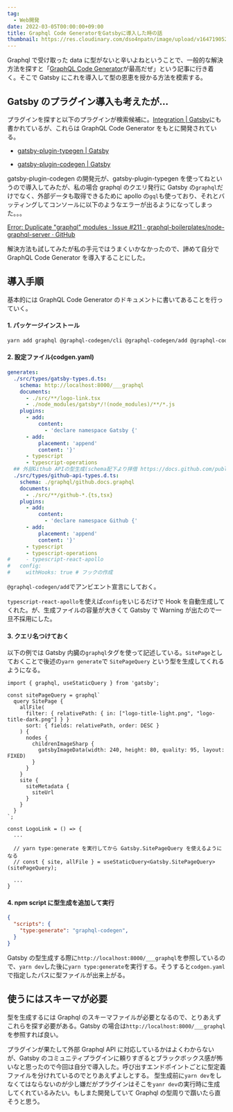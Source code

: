```yaml
---
tag:
  - Web開発
date: 2022-03-05T00:00:00+09:00
title: Graphql Code GeneratorをGatsbyに導入した時の話
thumbnail: https://res.cloudinary.com/dso4npatn/image/upload/v1647190522/media/blog/thumbnail/Graphql_Code_Generator%E3%82%92Gatsby%E3%81%AB%E5%B0%8E%E5%85%A5%E3%81%97%E3%81%9F%E6%99%82%E3%81%AE%E8%A9%B1_kn8odb.png
---
```


Graphql で受け取った data に型がないと辛いよねということで、一般的な解決方法を探すと「[GraphQL Code Generator](https://www.graphql-code-generator.com/)が最高だぜ」という記事に行き着く。そこで Gatsby にこれを導入して型の恩恵を授かる方法を模索する。

## Gatsby のプラグイン導入も考えたが...

プラグインを探すと以下のプラグインが検索候補に。[Integration | Gatsby](https://www.graphql-code-generator.com/docs/integrations/gatsby)にも書かれているが、これらは GraphQL Code Generator をもとに開発されている。

- [gatsby-plugin-typegen \| Gatsby](https://www.gatsbyjs.com/plugins/gatsby-plugin-typegen/)

- [gatsby-plugin-codegen \| Gatsby](https://www.gatsbyjs.com/plugins/gatsby-plugin-codegen/?=gatsby-plugin-cod)

gatsby-plugin-codegen の開発元が、gatsby-plugin-typegen を使ってねというので導入してみたが、私の場合 graphql のクエリ発行に Gatsby の`graphql`だけでなく、外部データも取得できるために apollo の`gql`も使っており、それとバッティングしてコンソールに以下のようなエラーが出るようになってしまった。。。

[Error: Duplicate "graphql" modules · Issue #211 · graphql-boilerplates/node-graphql-server · GitHub](https://github.com/graphql-boilerplates/node-graphql-server/issues/211)

解決方法も試してみたが私の手元ではうまくいかなかったので、諦めて自分で GraphQL Code Generator を導入することにした。

## 導入手順

基本的には GraphQL Code Generator のドキュメントに書いてあることを行っていく。

#### 1. パッケージインストール

```sh
yarn add graphql @graphql-codegen/cli @graphql-codegen/add @graphql-codegen/typescript @graphql-codegen/typescript-operations @graphql-codegen/typescript-react-apollo
```

#### 2. 設定ファイル(codgen.yaml)

```yaml:codegen.yaml
generates:
  ./src/types/gatsby-types.d.ts:
    schema: http://localhost:8000/___graphql
    documents:
      - ./src/**/logo-link.tsx
      - ./node_modules/gatsby*/!(node_modules)/**/*.js
    plugins:
      - add:
          content:
            - 'declare namespace Gatsby {'
      - add:
          placement: 'append'
          content: '}'
      - typescript
      - typescript-operations
  ## 外部Github APIの型生成(schema配下より拝借 https://docs.github.com/public/schema.docs.graphql)
  ./src/types/github-api-types.d.ts:
    schema: ./graphql/github.docs.graphql
    documents:
      - ./src/**/github-*.{ts,tsx}
    plugins:
      - add:
          content:
            - 'declare namespace Github {'
      - add:
          placement: 'append'
          content: '}'
      - typescript
      - typescript-operations
#     - typescript-react-apollo
#   config:
#     withHooks: true # フックの作成
```

`@graphql-codegen/add`でアンビエント宣言にしておく。

`typescript-react-apollo`を使えば`config`をいじるだけで Hook を自動生成してくれた。が、生成ファイルの容量が大きくて Gatsby で Warning が出たので一旦不採用にした。

#### 3. クエリ名つけておく

以下の例では Gatsby 内臓の`graphql`タグを使って記述している。`SitePage`としておくことで後述の`yarn generate`で `SitePageQuery` という型を生成してくれるようになる。

```tsx:LogoLink.tsx
import { graphql, useStaticQuery } from 'gatsby';

const sitePageQuery = graphql`
  query SitePage {
    allFile(
      filter: { relativePath: { in: ["logo-title-light.png", "logo-title-dark.png"] } }
      sort: { fields: relativePath, order: DESC }
    ) {
      nodes {
        childrenImageSharp {
          gatsbyImageData(width: 240, height: 80, quality: 95, layout: FIXED)
        }
      }
    }
    site {
      siteMetadata {
        siteUrl
      }
    }
  }
`;

const LogoLink = () => {
  ...

  // yarn type:generate を実行してから Gatsby.SitePageQuery を使えるようになる
  // const { site, allFile } = useStaticQuery<Gatsby.SitePageQuery>(sitePageQuery);

  ...
}
```

#### 4. npm script に型生成を追加して実行

```json:package.json
{
  "scripts": {
    "type:generate": "graphql-codegen",
  }
}
```

Gatsby の型生成する際に`http://localhost:8000/___graphql`を参照しているので、`yarn dev`した後に`yarn type:generate`を実行する。そうすると`codgen.yaml`で指定したパスに型ファイルが出来上がる。

## 使うにはスキーマが必要

型を生成するには Graphql のスキーマファイルが必要となるので、とりあえずこれらを探す必要がある。Gatsby の場合は`http://localhost:8000/___graphql`を参照すれば良い。

プラグインが果たして外部 Graphql API に対応しているかはよくわからないが、Gatsby のコミュニティプラグインに頼りすぎるとブラックボックス感が怖いなと思ったので今回は自分で導入した。呼び出すエンドポイントごとに型定義ファイルを分けれているのでとりあえずよしとする。
型生成前に`yarn dev`をしなくてはならないのが少し嫌だがプラグインはそこを`yanr dev`の実行時に生成してくれているみたい。もしまた開発していて Graphql の型周りで躓いたら直そうと思う。
